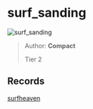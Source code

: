 
# surf_sanding

![surf_sanding](https://raw.githubusercontent.com/Sayt123/SurfMapPics/Maps-and-bonuses/csgo/surf_sanding.jpg)

> Author: **Compact**
>
> Tier 2

## Records

[surfheaven](https://surfheaven.eu/map/surf_sanding)

